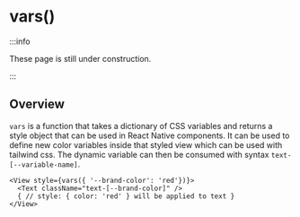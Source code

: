 # vars()

:::info

These page is still under construction.

:::

## Overview

`vars` is a function that takes a dictionary of CSS variables and returns a style object that can be used in React Native components.
It can be used to define new color variables inside that styled view which can be used with tailwind css. The dynamic variable can then be consumed with syntax `text-[--variable-name]`.

```tsx
<View style={vars({ '--brand-color': 'red'})}>
  <Text className="text-[--brand-color]" />
  { // style: { color: 'red' } will be applied to text }
</View>
```

